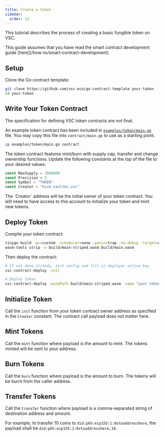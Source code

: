 ```yaml
---
title: Create a token
sidebar:
  order: 12
---
```



This tutorial describes the process of creating a basic fungible token on VSC.

<Aside type="note" title="Prior Reading">
This guide assumes that you have read the smart contract development guide [here](/how-to/smart-contract-development).
</Aside>

## Setup

Clone the Go contract template:

```sh
git clone https://github.com/vsc-eco/go-contract-template your-token
cd your-token
```

## Write Your Token Contract

<Aside type="caution">
The specification for defining VSC token contracts are not final.
</Aside>

An example token contract has been included in [`examples/token/main.go`](https://github.com/vsc-eco/go-contract-template/blob/main/examples/token/main.go) file. You may copy this file into `contract/main.go` to use as a starting point.

```sh
cp examples/token/main.go contract
```

The token contract features mint/burn with supply cap, transfer and change ownership functions. Update the following constants at the top of the file to your desired values:

```go title="main.go"
const MaxSupply = 1000000
const Precision = 3
const Symbol = "TOKEN"
const Creator = "hive:vaultec.vsc"
```

<Aside type="note">
The `Creator` address will be the initial owner of your token contract. You will need to have access to this account to initialize your token and mint new tokens.
</Aside>

## Deploy Token

Compile your token contract:

```sh
tinygo build -gc=custom -scheduler=none -panic=trap -no-debug -target=wasm-unknown -o build/main.wasm contract/main.go
wasm-tools strip -o build/main-striped.wasm build/main.wasm
```

Then deploy the contract:

```sh
# If not done already, init config and fill in deployer active key
vsc-contract-deploy -init

# Deploy token
vsc-contract-deploy -wasmPath build/main-striped.wasm -name "your token name"
```

## Initialize Token

Call the `init` function from your token contract owner address as specified in the `Creator` constant. The contract call payload does not matter here.

## Mint Tokens

Call the `mint` function where payload is the amount to mint. The tokens minted will be sent to your address.

## Burn Tokens

Call the `burn` function where payload is the amount to burn. The tokens will be burnt from the caller address.

## Transfer Tokens

Call the `transfer` function where payload is a comma-separated string of destination address and amount.

For example, to transfer 10 coins to `did:pkh:eip155:1:0xtoaddresshere`, the payload shall be `did:pkh:eip155:1:0xtoaddresshere,10`.